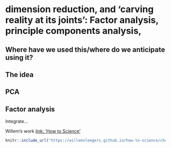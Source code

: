 # dimension reduction, and 'carving reality at its joints': Factor analysis, principle components analysis, {#factor-descriptive}


## Where have we used this/where do we anticipate using it?

## The idea

## PCA

## Factor analysis 

Integrate...

Willem's work [link: 'How to Science'](https://willemsleegers.github.io/how-to-science/chapters/statistics/)


```r

knitr::include_url("https://willemsleegers.github.io/how-to-science/chapters/statistics/factor-analysis/EFA.html")

```

<!-- Possibly Reinstein's notes (but these are a but unformed and cluttered) -->





